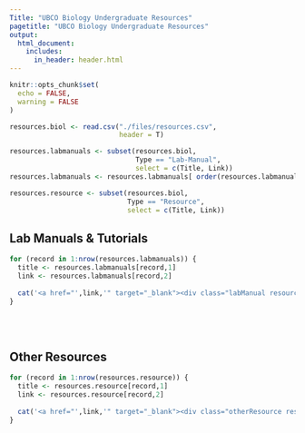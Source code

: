 ```yaml
---
Title: "UBCO Biology Undergraduate Resources"
pagetitle: "UBCO Biology Undergraduate Resources"
output:
  html_document:
    includes:
      in_header: header.html
---
```


```r
knitr::opts_chunk$set(
  echo = FALSE,
  warning = FALSE
)
```


```r
resources.biol <- read.csv("./files/resources.csv",
                           header = T)

resources.labmanuals <- subset(resources.biol,
                               Type == "Lab-Manual",
                               select = c(Title, Link))
resources.labmanuals <- resources.labmanuals[ order(resources.labmanuals[,1]),]

resources.resource <- subset(resources.biol,
                             Type == "Resource",
                             select = c(Title, Link))
```

## Lab Manuals & Tutorials

```r
for (record in 1:nrow(resources.labmanuals)) {
  title <- resources.labmanuals[record,1]
  link <- resources.labmanuals[record,2]
  
  cat('<a href="',link,'" target="_blank"><div class="labManual resource">',title,'</div></a>')
}
```

<br /><br />

## Other Resources

```r
for (record in 1:nrow(resources.resource)) {
  title <- resources.resource[record,1]
  link <- resources.resource[record,2]
  
  cat('<a href="',link,'" target="_blank"><div class="otherResource resource">',title,'</div></a>')
}
```